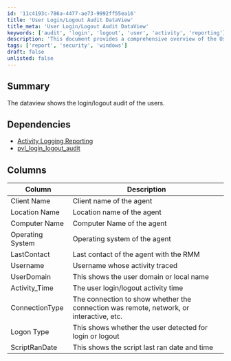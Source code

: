```yaml
---
id: '11c4193c-786a-4477-ae73-9992ff55ea16'
title: 'User Login/Logout Audit DataView'
title_meta: 'User Login/Logout Audit DataView'
keywords: ['audit', 'login', 'logout', 'user', 'activity', 'reporting']
description: 'This document provides a comprehensive overview of the User Login/Logout Audit DataView, detailing user activity related to login and logout events. It includes dependencies, a description of the columns present in the dataview, and insights into user interactions with the system.'
tags: ['report', 'security', 'windows']
draft: false
unlisted: false
---
```

## Summary

The dataview shows the login/logout audit of the users.

## Dependencies

- [Activity Logging Reporting](https://proval.itglue.com/DOC-5078775-13392962)
- [pvl_login_logout_audit](https://proval.itglue.com/DOC-5078775-13392964)

## Columns

| Column            | Description                                           |
|-------------------|-------------------------------------------------------|
| Client Name       | Client name of the agent                              |
| Location Name     | Location name of the agent                            |
| Computer Name     | Computer Name of the agent                            |
| Operating System   | Operating system of the agent                         |
| LastContact       | Last contact of the agent with the RMM               |
| Username          | Username whose activity traced                         |
| UserDomain        | This shows the user domain or local name             |
| Activity_Time     | The user login/logout activity time                   |
| ConnectionType    | The connection to show whether the connection was remote, network, or interactive, etc. |
| Logon Type        | This shows whether the user detected for login or logout |
| ScriptRanDate     | This shows the script last ran date and time         |













